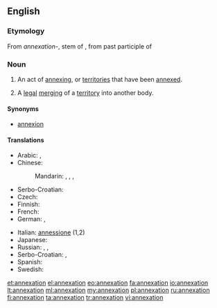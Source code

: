 ==English==

{{wikipedia}}

===Etymology===
From {{etyl|ML.}} ''annexation-'', stem of {{term|annexatio||lang=la|action of annexing}}, from past participle of {{term|annexo||lang=la}}

===Noun===
{{en-noun}}

# An act of [[annexing]], or [[territories]] that have been [[annexed]].
# {{legal}} A [[legal]] [[merging]] of a [[territory]] into another body.

====Synonyms====
* [[annexion]] {{qualifier|obsolete}}

====Translations====
{{rfc-tsort|duplicate language: Serbo-Croatian}}
{{trans-top|the act of annexing}}
* Arabic: {{t-|ar|ضم|m|tr=Damm|sc=Arab}}, {{t-|ar|إلحاق|m|tr='ilHaaq|sc=Arab}}
* Chinese:
*: Mandarin: {{t|cmn|併吞|sc=Hani}}, {{t|cmn|并吞|tr=bìngtūn|sc=Hani}}, {{t|cmn|合併|sc=Hani}}, {{t|cmn|合并|tr=hébìng|sc=Hani}}
* Serbo-Croatian: {{t-|sh|aneksija|f}}
* Czech: {{t-|cs|anexe|f}}
* Finnish: {{t-|fi|liittäminen}}
* French: {{t+|fr|annexion|f}}
* German: {{t+|de|Annexion|f}}, {{t+|de|Anschluss|m}}
{{trans-mid}}
* Italian: [[annessione]] {{f}} (1,2)
* Japanese: {{t+|ja|併合|tr=へいごう, heigō|sc=Jpan}}
* Russian: {{t+|ru|аннексия|f|tr=annéksija|sc=Cyrl}}, {{t+|ru|присоединение|n|tr=prisojedinénije|sc=Cyrl}}, {{t+|ru|аншлюс|m|tr=ánšljus, anšljús|sc=Cyrl}}
* Serbo-Croatian: {{t-|sh|анексија|f|tr=aneksija|sc=Cyrl}}, {{t-|sh|анексирање|n|tr=aneksiranje|sc=Cyrl}}
* Spanish: {{t+|es|anexión|f}}
* Swedish: {{t-|sv|annektering}}
{{trans-bottom}}

[[et:annexation]]
[[el:annexation]]
[[eo:annexation]]
[[fa:annexation]]
[[io:annexation]]
[[lt:annexation]]
[[ml:annexation]]
[[my:annexation]]
[[pl:annexation]]
[[ru:annexation]]
[[fi:annexation]]
[[ta:annexation]]
[[tr:annexation]]
[[vi:annexation]]